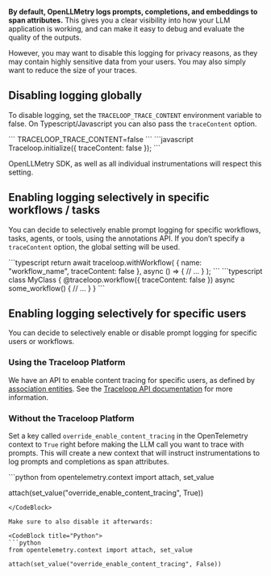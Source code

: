 **By default, OpenLLMetry logs prompts, completions, and embeddings to span attributes.** This gives you a clear visibility into how your LLM application is working, and can make it easy to debug and evaluate the quality of the outputs.

However, you may want to disable this logging for privacy reasons, as they may contain highly sensitive data from your users. You may also simply want to reduce the size of your traces.

## Disabling logging globally

To disable logging, set the `TRACELOOP_TRACE_CONTENT` environment variable to false. On Typescript/Javascript you can also pass the `traceContent` option.

<CodeBlocks>
    <CodeBlock title="Environment Variable">
    ```
    TRACELOOP_TRACE_CONTENT=false
    ```
    </CodeBlock>
    <CodeBlock title="Typescript / Javascript">
    ```javascript
    Traceloop.initialize({ traceContent: false });
    ```
    </CodeBlock>
</CodeBlocks>

OpenLLMetry SDK, as well as all individual instrumentations will respect this setting.

## Enabling logging selectively in specific workflows / tasks

You can decide to selectively enable prompt logging for specific workflows, tasks, agents, or tools, using the annotations API. If you don’t specify a `traceContent` option, the global setting will be used.

<CodeBlocks>
    <CodeBlock title="Typescript / Javascript">
    ```typescript
    return await traceloop.withWorkflow(
        { name: "workflow_name", traceContent: false },
        async () => {
            // ...
        }
    );
    ```
    </CodeBlock>
    <CodeBlock title="Typescript with Decorators">
    ```typescript
    class MyClass {
        @traceloop.workflow({ traceContent: false })
        async some_workflow() {
            // ...
        }
    }
    ```
    </CodeBlock>
</CodeBlocks>

## Enabling logging selectively for specific users

You can decide to selectively enable or disable prompt logging for specific users or workflows.


### Using the Traceloop Platform
    
We have an API to enable content tracing for specific users, as defined by [association entities](/open-ll-metry/tracing/associating-entities-with-traces). See the [Traceloop API documentation](/dashboard-api/endpoints) for more information.

### Without the Traceloop Platform

Set a key called `override_enable_content_tracing` in the OpenTelemetry context to `True` right before making the LLM call you want to trace with prompts. This will create a new context that will instruct instrumentations to log prompts and completions as span attributes.

<CodeBlock title="Python">
```python
from opentelemetry.context import attach, set_value

attach(set_value("override_enable_content_tracing", True))
```
</CodeBlock>

Make sure to also disable it afterwards:

<CodeBlock title="Python">
```python
from opentelemetry.context import attach, set_value

attach(set_value("override_enable_content_tracing", False))
```
</CodeBlock>
